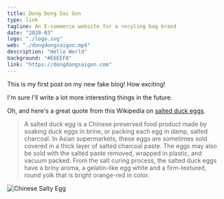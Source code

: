 ```yaml
---
title: Dong Dong Sai Gon
type: link
tagline: An E-commerce website for a recyling bag brand
date: "2020-03"
logo: "./logo.svg"
web: "./dongdongsaigon.mp4"
description: "Hello World"
background: "#E6EEF8"
link: "https://dongdongsaigon.com"
---
```


This is my first post on my new fake blog! How exciting!

I'm sure I'll write a lot more interesting things in the future.

Oh, and here's a great quote from this Wikipedia on
[salted duck eggs](https://en.wikipedia.org/wiki/Salted_duck_egg).

> A salted duck egg is a Chinese preserved food product made by soaking duck
> eggs in brine, or packing each egg in damp, salted charcoal. In Asian
> supermarkets, these eggs are sometimes sold covered in a thick layer of salted
> charcoal paste. The eggs may also be sold with the salted paste removed,
> wrapped in plastic, and vacuum packed. From the salt curing process, the
> salted duck eggs have a briny aroma, a gelatin-like egg white and a
> firm-textured, round yolk that is bright orange-red in color.

![Chinese Salty Egg](./salty_egg.jpg)
